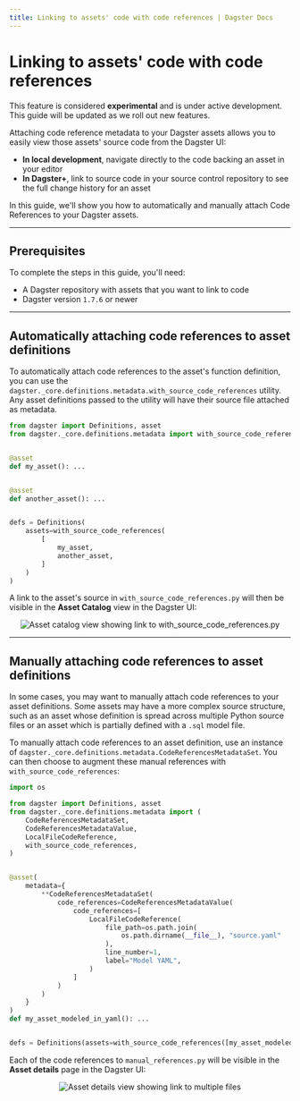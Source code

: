 ```yaml
---
title: Linking to assets' code with code references | Dagster Docs
---
```


# Linking to assets' code with code references

<Note>
  This feature is considered <strong>experimental</strong> and is under active
  development. This guide will be updated as we roll out new features.
</Note>

Attaching code reference metadata to your Dagster assets allows you to easily view those assets' source code from the Dagster UI:

- **In local development**, navigate directly to the code backing an asset in your editor
- **In Dagster+**, link to source code in your source control repository to see the full change history for an asset

In this guide, we'll show you how to automatically and manually attach Code References to your Dagster assets.

---

## Prerequisites

To complete the steps in this guide, you'll need:

- A Dagster repository with assets that you want to link to code
- Dagster version `1.7.6` or newer

---

## Automatically attaching code references to asset definitions

To automatically attach code references to the asset's function definition, you can use the `dagster._core.definitions.metadata.with_source_code_references` utility. Any asset definitions passed to the utility will have their source file attached as metadata.

```python file=/guides/dagster/code_references/with_source_code_references.py
from dagster import Definitions, asset
from dagster._core.definitions.metadata import with_source_code_references


@asset
def my_asset(): ...


@asset
def another_asset(): ...


defs = Definitions(
    assets=with_source_code_references(
        [
            my_asset,
            another_asset,
        ]
    )
)
```

A link to the asset's source in `with_source_code_references.py` will then be visible in the **Asset Catalog** view in the Dagster UI:

<center>
  <Image
    alt="Asset catalog view showing link to with_source_code_references.py"
    src="/images/guides/code-references/with_source_code_references.png"
    width={1590}
    height={326}
  />
</center>

---

## Manually attaching code references to asset definitions

In some cases, you may want to manually attach code references to your asset definitions. Some assets may have a more complex source structure, such as an asset whose definition is spread across multiple Python source files or an asset which is partially defined with a `.sql` model file.

To manually attach code references to an asset definition, use an instance of `dagster._core.definitions.metadata.CodeReferencesMetadataSet`. You can then choose to augment these manual references with `with_source_code_references`:

```python file=/guides/dagster/code_references/manual_references.py
import os

from dagster import Definitions, asset
from dagster._core.definitions.metadata import (
    CodeReferencesMetadataSet,
    CodeReferencesMetadataValue,
    LocalFileCodeReference,
    with_source_code_references,
)


@asset(
    metadata={
        **CodeReferencesMetadataSet(
            code_references=CodeReferencesMetadataValue(
                code_references=[
                    LocalFileCodeReference(
                        file_path=os.path.join(
                            os.path.dirname(__file__), "source.yaml"
                        ),
                        line_number=1,
                        label="Model YAML",
                    )
                ]
            )
        )
    }
)
def my_asset_modeled_in_yaml(): ...


defs = Definitions(assets=with_source_code_references([my_asset_modeled_in_yaml]))
```

Each of the code references to `manual_references.py` will be visible in the **Asset details** page in the Dagster UI:

<center>
  <Image
    alt="Asset details view showing link to multiple files"
    src="/images/guides/code-references/manual_references.png"
    width={1592}
    height={389}
  />
</center>
